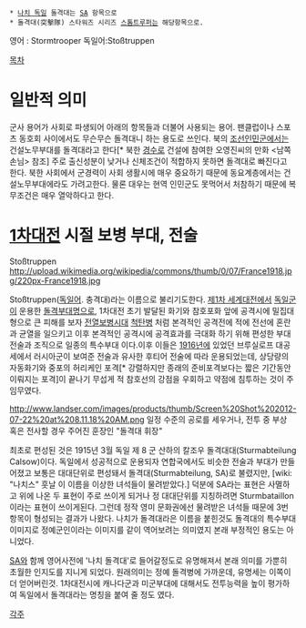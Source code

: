  * [[나치 독일]] 돌격대는 [[SA]] 항목으로
 * 돌격대(突擊隊) 스타워즈 시리즈 [[스톰트루퍼]]는 해당항목으로.


영어 : Stormtrooper
독일어:Stoßtruppen

[[목차]]

= 일반적 의미 =
군사 용어가 사회로 파생되어 아래의 항목들과 더불어 사용되는 용어. 팬클럽이나 스포츠 동호회 사이에서도 무슨무슨 돌격대니 하는 용도로 쓰인다. 북의 [[조선인민군]]에서는 건설노무부대를 돌격대라고 한다[* 북한 [[경수로]] 건설에 참여한 오영진씨의 만화 <남쪽 손님> 참조] 주로 출신성분이 낮거나 신체조건이 적합하지 못하면 돌격대로 빠진다고 한다. 북한 사회에서 군경력이 사회 생활시에 매우 중요하기 때문에 동요계층에서는 건설노무부대에라도 가려고한다. 물론 대우는 현역 인민군도 못먹어서 처참하기 때문에 복무조건은 매우 열악하다고 한다.

= [[1차대전]] 시절 보병 부대, 전술 =
Stoßtruppen
http://upload.wikimedia.org/wikipedia/commons/thumb/0/07/France1918.jpg/220px-France1918.jpg

Stoßtruppen([[독일어]]. 충격대)라는 이름으로 불리기도한다. [[제1차 세계대전]]에서 [[독일군]]이 운용한 [[돌격]]부대명으로, 1차대전 초기 발달된 화기와 참호포화 앞에 공격시에 밀집대형으로 큰 피해를 보자 [[전열보병]]시대 [[척탄병]] 처럼 본격적인 공격전에 적에 전선에 혼란과 균열을 일으키고 이후 본격적인 공격시에 공격효과를 극대화 하기 위해 편성한 부대전술과 조직으로 일종의 특수부대 이다.이후 이들은 [[1916년]]에 있었던 브루실로프 대공세에서 러시아군이 보여준 전술과 유사한 후티어 전술에 따라 운용되었는데, 상당량의 자동화기와 중포의 허리케인 포격[* 강렬하지만 종래의 준비포격보다는 짧은 기간동안 이뤄지는 포격]이 끝나기 무섭게 적 참호선의 강점을 우회하고 약점에 침투하는 것이 주 임무였다.

http://www.landser.com/images/products/thumb/Screen%20Shot%202012-07-22%20at%208.11.18%20AM.png
일정 수준의 공로를 세우거나, 전투 중 부상 혹은 전사할 경우 주어진 훈장인 "돌격대 휘장"

최초로 편성된 것은 1915년 3월 독일 제 8 군 산하의 칼조우 돌격대대(Sturmabteilung Calsow)이다. 독일에서 성공적으로 운용되자 연합국에서도 비슷한 전술과 부대가 만들어졌고 보통은 대대단위로 편성돼서 돌격대(Sturmabteilung, SA)로 불렸지만, [wiki: "나치스" 훗날 이 이름을 이상한 녀석들이 물려받았다.] 덕분에 SA라는 표현은 사멸하고 위에 나온 두 표현이 주로 쓰이게 되거나 정 대대단위를 지칭하려면 Sturmbataillon이라는 표현이 쓰이게된다. 그런데 정작 영미 문화권에선 물려받은 녀석들 때문에 3번 항목이 형성되는 결과가 나왔다. 나치가 돌격대라은 이름을 붙힌것도 돌격대의 특수부대 이미지로 정예군인이라는 이미지를 같이 역어보려는 의미였지 본래 부정적인 용도는 아니었다. 

[[SA]]와 함께 영어사전에 '나치 돌격대'로 들어갈정도로 유명해져서 본래 의미를 가뿐히 초월한 인지도를 지니게 되었다. 원래의미는 정예 돌격병에 가까운데, 유명세는 이쪽이 더 얻어버린것. 1차대전시에 캐나다군과 미군부대에 대해서도 전투능력을 높이 평가하여 독일에서 돌격대라는 명칭을 붙여 줄 정도 였다.

[[각주]]
